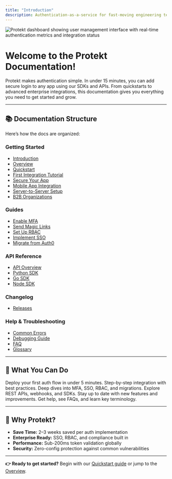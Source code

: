 ```yaml
---
title: "Introduction"
description: Authentication-as-a-service for fast-moving engineering teams (faster scan, avoids repetition)
---
```


<img src="/images/protekt intro.png" alt="Protekt dashboard showing user management interface with real-time authentication metrics and integration status" className="rounded-lg shadow-lg" />

# Welcome to the Protekt Documentation!

Protekt makes authentication simple. In under 15 minutes, you can add secure login to any app using our SDKs and APIs. From quickstarts to advanced enterprise integrations, this documentation gives you everything you need to get started and grow.

---

## 📚 Documentation Structure

Here’s how the docs are organized:

### Getting Started
- [Introduction](/getting-started/introduction)  
- [Overview](/getting-started/overview)  
- [Quickstart](/getting-started/quickstart)  
- [First Integration Tutorial](/tutorials/first-integration)  
- [Secure Your App](/tutorials/secure-your-app)  
- [Mobile App Integration](/tutorials/mobile-app)  
- [Server-to-Server Setup](/tutorials/server-to-server)  
- [B2B Organizations](/tutorials/b2b-organizations)  

### Guides
- [Enable MFA](/how-to-guides/enable-mfa)  
- [Send Magic Links](/how-to-guides/send-magic-link)  
- [Set Up RBAC](/how-to-guides/setup-rbac)  
- [Implement SSO](/how-to-guides/implement-sso)  
- [Migrate from Auth0](/how-to-guides/migrate-from-auth0)  

### API Reference
- [API Overview](/reference/api-overview)  
- [Python SDK](/reference/sdks/python)  
- [Go SDK](/reference/sdks/go)  
- [Node SDK](/reference/sdks/node)  

### Changelog
- [Releases](/changelog/overview)  

### Help & Troubleshooting
- [Common Errors](/troubleshooting/common-errors)  
- [Debugging Guide](/troubleshooting/debugging-guide)  
- [FAQ](/support/faq)  
- [Glossary](/support/glossary)  

---

## 🚀 What You Can Do

<CardGroup cols={2}>
<Card title="Quickstart" icon="rocket" href="/getting-started/quickstart">
Deploy your first auth flow in under 5 minutes.
</Card>
<Card title="Tutorials" icon="code" href="/tutorials/first-integration">
Step-by-step integration with best practices.
</Card>
<Card title="Guides" icon="book" href="/how-to-guides/enable-mfa">
Deep dives into MFA, SSO, RBAC, and migrations.
</Card>
<Card title="API Reference" icon="terminal" href="/reference/api-overview">
Explore REST APIs, webhooks, and SDKs.
</Card>
<Card title="Changelog" icon="history" href="/changelog/overview">
Stay up to date with new features and improvements.
</Card>
<Card title="Support" icon="help-circle" href="/support/faq">
Get help, see FAQs, and learn key terminology.
</Card>
</CardGroup>

---

## 🔑 Why Protekt?

- **Save Time:** 2–3 weeks saved per auth implementation  
- **Enterprise Ready:** SSO, RBAC, and compliance built in  
- **Performance:** Sub-200ms token validation globally  
- **Security:** Zero-config protection against common vulnerabilities  

---

**👉 Ready to get started?** Begin with our [Quickstart guide](/getting-started/quickstart) or jump to the [Overview](/getting-started/overview).  

